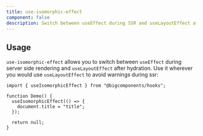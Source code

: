 ```yaml
---
title: use-isomorphic-effect
component: false
description: Switch between useEffect during SSR and useLayoutEffect after hydration
---
```


## Usage

`use-isomorphic-effect` allows you to switch between `useEffect` during server side rendering and `useLayoutEffect` after hydration. Use it wherever you would use `useLayoutEffect` to avoid warnings during ssr:

```tsx
import { useIsomorphicEffect } from "@bigcomponents/hooks";

function Demo() {
  useIsomorphicEffect(() => {
    document.title = "title";
  });

  return null;
}
```
